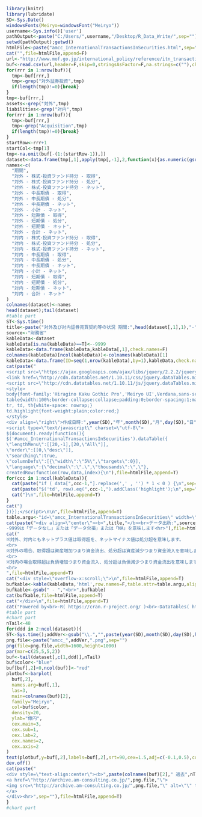```r
library(knitr)
library(lubridate)
SD<-Sys.Date()
windowsFonts(Meiryo=windowsFont("Meiryo"))
username<-Sys.info()['user']
pathOutput<-paste("C:/Users/",username,"/Desktop/R_Data_Write/",sep="")
setwd(pathOutput);getwd()
htmlFile<-paste("amcc_InternationalTransactionsInSecurities.html",sep="")
cat("",file=htmlFile,append=F)
url<-"http://www.mof.go.jp/international_policy/reference/itn_transactions_in_securities/week.csv"
buf<-read.csv(url,header=F,skip=0,stringsAsFactor=F,na.strings=c(""),check.names=F)
for(rrr in 1:nrow(buf)){
  tmp<-buf[rrr,]  
  tmp<-grep("対外証券投資",tmp)
  if(length(tmp)!=0){break}
}
tmp<-buf[rrr,]
assets<-grep("対外",tmp)
liabilities<-grep("対内",tmp)
for(rrr in 1:nrow(buf)){
  tmp<-buf[rrr,]  
  tmp<-grep("Acquisition",tmp)
  if(length(tmp)!=0){break}
}
startRow<-rrr+1
startCol<-tmp[1]
tmp<-na.omit(buf[-(1:(startRow-1)),])
dataset<-data.frame(tmp[,1],apply(tmp[,-1],2,function(x){as.numeric(gsub(",","",x))}))
names<-c(
  "期間",
  "対外 - 株式･投資ファンド持分 - 取得",
  "対外 - 株式･投資ファンド持分 - 処分",
  "対外 - 株式･投資ファンド持分 - ネット",
  "対外 - 中長期債 - 取得",
  "対外 - 中長期債 - 処分",
  "対外 - 中長期債 - ネット",
  "対外 - 小計 - ネット",
  "対外 - 短期債 - 取得",
  "対外 - 短期債 - 処分",
  "対外 - 短期債 - ネット",
  "対外 - 合計 - ネット",
  "対内 - 株式･投資ファンド持分 - 取得",
  "対内 - 株式･投資ファンド持分 - 処分",
  "対内 - 株式･投資ファンド持分 - ネット",
  "対内 - 中長期債 - 取得",
  "対内 - 中長期債 - 処分",
  "対内 - 中長期債 - ネット",
  "対内 - 小計 - ネット",
  "対内 - 短期債 - 取得",
  "対内 - 短期債 - 処分",
  "対内 - 短期債 - ネット",
  "対内 - 合計 - ネット"
)
colnames(dataset)<-names
head(dataset);tail(dataset)
#table part
ST<-Sys.time()
title<-paste("対外及び対内証券売買契約等の状況 期間:",head(dataset[,1],1),"-",tail(dataset[,1],1))
source<-"財務省"
kableData<-dataset
kableData[is.na(kableData)==T]<--9999
kableData<-data.frame(kableData,kableData[,1],check.names=F)
colnames(kableData)[ncol(kableData)]<-colnames(kableData)[1]
kableData<-data.frame(ID=seq(1,nrow(kableData),by=1),kableData,check.names=F)
cat(paste("
<script src=\"https://ajax.googleapis.com/ajax/libs/jquery/2.2.2/jquery.min.js\"></script>
<link href=\"http://cdn.datatables.net/1.10.11/css/jquery.dataTables.min.css\" rel=\"stylesheet\">
<script src=\"http://cdn.datatables.net/1.10.11/js/jquery.dataTables.min.js\"></script>
<style>
body{font-family:'Hiragino Kaku Gothic Pro','Meiryo UI',Verdana,sans-serif;}
table{width:100%;border-collapse:collapse;padding:0;border-spacing:1;margin-left:auto;margin-right:auto;font-size:100%;}
tr, td, th{white-space: nowrap;}
td.highlight{font-weight:plain;color:red;}
</style>
<div align=\"right\">作成日時:",year(SD),"年",month(SD),"月",day(SD),"日",hour(ST),"時",minute(ST),"分",second(ST),"秒</div><hr>
<script type=\"text/javascript\" charset=\"utf-8\">
$(document).ready(function(){
$('#amcc_InternationalTransactionsInSecurities').dataTable({
\"lengthMenu\":[[20,-1],[20,\"All\"]],
\"order\":[[0,\"desc\"]],
\"searching\":true,
\"columnDefs\":[{\"width\":\"5%\",\"targets\":0}],
\"language\":{\"decimal\":\".\",\"thousands\":\",\"},
createdRow:function(row,data,index){\n"),file=htmlFile,append=T)
for(ccc in 1:ncol(kableData)){
  cat(paste("if ( data[",ccc-1,"].replace(',' , '') * 1 < 0 ) {\n",sep=""),file=htmlFile,append=T)
  cat(paste("$('td', row).eq(",ccc-1,").addClass('highlight');\n",sep=""),file=htmlFile,append=T)
  cat("}\n",file=htmlFile,append=T)
}
cat("}  
})});</script>\n\n",file=htmlFile,append=T)
table.argu<-"id=\"amcc_InternationalTransactionsInSecurities\" width=\"100%\" class=\"display compact\""
cat(paste("<div align=\"center\"><b>",title,"</b><br>データ出所:",source,"</div>  
-9999は「データなし」または「データ欠損」または「NA」を意味します<hr>"),file=htmlFile,append=T)
cat("
※対外、対内ともネットプラス値は取得超を、ネットマイナス値は処分超を意味します。
<br>
※対外の場合、取得超は資産増加つまり資金流出、処分超は資産減少つまり資金流入を意味します。
<br>
※対内の場合取得超は負債増加つまり資金流入、処分超は負債減少つまり資金流出を意味します。
<br>
",file=htmlFile,append=T)
cat("<div style=\"overflow-x:scroll;\">\n",file=htmlFile,append=T)
bufkable<-kable(kableData,'html',row.names=F,table.attr=table.argu,align=rep("r",ncol(kableData)))
bufkable<-gsub(" - ","<br>",bufkable)
cat(bufkable,file=htmlFile,append=T)  
cat("</div>\n",file=htmlFile,append=T)
cat("Powered by<br>-R( https://cran.r-project.org/ )<br>-DataTables( http://datatables.net/ )<br>-jQuery( https://jquery.com )",file=htmlFile,append=T)  
#table part
#chart part
nTail<-48
for(ddd in 2:ncol(dataset)){
ST<-Sys.time();addVer<-gsub("\\.","",paste(year(SD),month(SD),day(SD),hour(ST),minute(ST),second(ST),sep=""))
png.file<-paste("amcc_",addVer,".png",sep="")
png(file=png.file,width=1600,height=1000)  
par(mar=c(25,5,5,2))
buf<-tail(dataset[,c(1,ddd)],nTail)
buf$color<-"blue"
buf[buf[,2]<0,ncol(buf)]<-"red"
plotbuf<-barplot(
  buf[,2],
  names.arg=buf[,1],
  las=3,
  main=colnames(buf)[2],
  family="Meiryo",
  col=buf$color,
  density=20,
  ylab="億円",
  cex.main=3,
  cex.sub=1,
  cex.lab=2,
  cex.names=2,
  cex.axis=2
)
text(plotbuf,y=buf[,2],labels=buf[,2],srt=90,cex=1.5,adj=c(-0.1,0.5),col="black",family="Meiryo")
dev.off()
cat(paste("
<div style=\"text-align:center\"><b>",paste(colnames(buf)[2]," 過去",nTail,"週分"),"</b>
<a href=\"http://archive.am-consulting.co.jp/",png.file,"\">
<img src=\"http://archive.am-consulting.co.jp/",png.file,"\" alt=\"\" title=\"\"width=\"100%\">
</a>
</div><hr>",sep=""),file=htmlFile,append=T)
}
#chart part
```